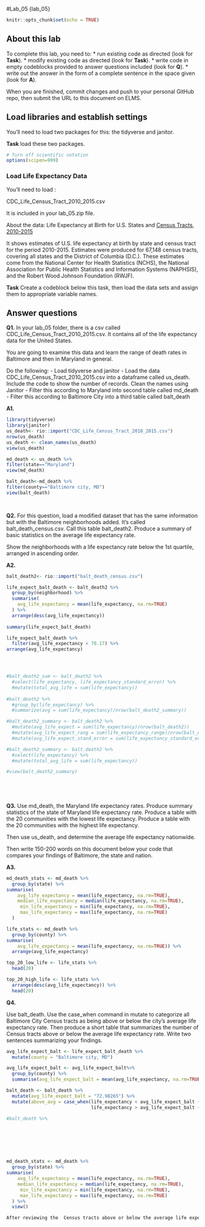 #Lab_05  {lab_05}

```r
knitr::opts_chunk$set(echo = TRUE)
```

## About this lab

To complete this lab, you need to:
* run existing code as directed (look for **Task**).
* modify existing code as directed (look for **Task**).
* write code in empty codeblocks provided to answer questions included (look for **Q**).
* write out the answer in the form of a complete sentence in the space given (look for **A**).

When you are finished, commit changes and push to your personal GitHub repo, then submit the URL to this document on ELMS.

## Load libraries and establish settings

You'll need to load two packages for this: the tidyverse and janitor.

**Task** load these two packages.

```r
# Turn off scientific notation
options(scipen=999)

```

### Load Life Expectancy Data

You'll need to load :

CDC_Life_Census_Tract_2010_2015.csv

It is included in your lab_05.zip file.

About the data: 
Life Expectancy at Birth for U.S. States and [Census Tracts, 2010-2015](https://www.cdc.gov/nchs/data-visualization/life-expectancy/index.html) 

It shows estimates of U.S. life expectancy at birth by state and census tract for the period 2010-2015. Estimates were produced for 67,148 census tracts, covering all states and the District of Columbia (D.C.). These estimates come from the National Center for Health Statistics (NCHS), the National Association for Public Health Statistics and Information Systems (NAPHSIS), and the Robert Wood Johnson Foundation (RWJF).


**Task** Create a codeblock below this task, then load the data sets and assign them to appropriate variable names. 

## Answer questions

**Q1.** In your lab_05 folder, there is a csv called CDC_Life_Census_Tract_2010_2015.csv. It contains all of the life expectancy data for the United States.

You are going to examine this data and learn the range of death rates in Baltimore and then in Maryland in general.

Do the following:
-  Load tidyverse and janitor
-  Load the data CDC_Life_Census_Tract_2010_2015.csv into a dataframe called us_death. 
Include the code to show the number of records. Clean the names using Janitor
-  Filter this according to Maryland into second table called md_death
-  Filter this according to Baltimore City into a third table called balt_death

**A1.**

```r
library(tidyverse)
library(janitor)
us_death<- rio::import("CDC_Life_Census_Tract_2010_2015.csv")
nrow(us_death)
us_death <- clean_names(us_death)
view(us_death)

md_death <- us_death %>% 
filter(state=="Maryland")
view(md_death)

balt_death<-md_death %>% 
filter(county=="Baltimore city, MD")
view(balt_death)
  



```

**Q2.** 
For this question, load a modified dataset that has the same information but with the Baltimore neighborhoods added. It's called balt_death_census.csv. Call this table balt_death2. 
Produce a summary of basic statistics on the average life expectancy rate.

Show the neighborhoods with a life expectancy rate below the 1st quartile, arranged in ascending order. 


**A2.** 
```r
balt_death2<- rio::import("balt_death_census.csv")

life_expect_balt_death <- balt_death2 %>% 
  group_by(neighborhood) %>% 
  summarise(
    avg_life_expectancy = mean(life_expectancy, na.rm=TRUE)
  ) %>% 
  arrange(desc(avg_life_expectancy))
  
summary(life_expect_balt_death)

life_expect_balt_death %>% 
  filter(avg_life_expectancy < 70.17) %>% 
arrange(avg_life_expectancy)




#balt_death2_sum <- balt_death2 %>% 
  #select(life_expectancy, life_expectancy_standard_error) %>% 
  #mutate(total_avg_life = sum(life_expectancy))
  
#balt_death2 %>% 
  #group_by(life_expectancy) %>% 
  #summarize(avg = sum(life_expectancy)/nrow(balt_death2_summary)) 

#balt_death2_summary <- balt_death2 %>% 
  #mutate(avg_life_expect = sum(life_expectancy)/nrow(balt_death2))
  #mutate(avg_life_expect_rang = sum(life_expectancy_range)/nrow(balt_death2)) %>% 
  #mutate(avg_life_expect_stand_error = sum(life_expectancy_standard_error)/nrow(balt_death2))

#balt_death2_summary <- balt_death2 %>% 
  #select(life_expectancy) %>% 
  #mutate(total_avg_life = sum(life_expectancy))

#view(balt_death2_summary)
  
  

  


```

**Q3.** Use md_death, the Maryland life expectancy rates.
Produce summary statistics of the state of Maryland life expectancy rate. 
Produce a table with the 20 communities with the lowest life expectancy. 
Produce a table with the 20 communities with the highest life expectancy. 

Then use us_death, and determine the average life expectancy nationwide.

Then write 150-200 words on this document below your code that compares your findings of Baltimore, the state and nation. 

**A3.**

```r
md_death_stats <- md_death %>% 
  group_by(state) %>% 
summarise(
    avg_life_expectancy = mean(life_expectancy, na.rm=TRUE),
    median_life_expectancy = median(life_expectancy, na.rm=TRUE),
     min_life_expectancy = min(life_expectancy, na.rm=TRUE),
     max_life_expectancy = max(life_expectancy, na.rm=TRUE)
  )

life_stats <- md_death %>% 
  group_by(county) %>% 
summarise(
    avg_life_expectancy = mean(life_expectancy, na.rm=TRUE)) %>% 
  arrange(avg_life_expectancy)

top_20_low_life <- life_stats %>% 
  head(20)

top_20_high_life <- life_stats %>% 
  arrange(desc(avg_life_expectancy)) %>% 
  head(20)

```

**Q4.**

Use balt_death. Use the case_when command in mutate to categorize all Baltimore City Census tracts as being above or below the city's average life expectancy rate. 
Then produce a short table that summarizes the number of Census tracts above or below the average life expectancy rate. Write two sentences summarizing your findings.


```r
avg_life_expect_balt <- life_expect_balt_death %>% 
  mutate(county = "Baltimore city, MD")

avg_life_expect_balt <- avg_life_expect_balt%>% 
  group_by(county) %>% 
  summarise(avg_life_expect_balt = mean(avg_life_expectancy, na.rm=TRUE))

balt_death <- balt_death %>% 
  mutate(avg_life_expect_balt = "72.98265") %>% 
  mutate(above_avg = case_when(life_expectancy < avg_life_expect_balt ~ "no", 
                               life_expectancy > avg_life_expect_balt ~ "yes"))

#balt_death %>% 







md_death_stats <- md_death %>% 
  group_by(state) %>% 
summarise(
    avg_life_expectancy = mean(life_expectancy, na.rm=TRUE),
    median_life_expectancy = median(life_expectancy, na.rm=TRUE),
     min_life_expectancy = min(life_expectancy, na.rm=TRUE),
     max_life_expectancy = max(life_expectancy, na.rm=TRUE)
  ) %>% 
  view()

After reviewing the  Census tracts above or below the average life expectancy rate, i was suprised to find the maximum life expectancy was 96. I also did not realize was surprised to find the average life expetcancy was not mroe than 72 in Baltimore city. 

```


